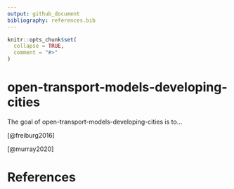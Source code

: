 ```yaml
---
output: github_document
bibliography: references.bib
---
```


<!-- README.md is generated from README.Rmd. Please edit that file -->

```r
knitr::opts_chunk$set(
  collapse = TRUE,
  comment = "#>"
)
```

# open-transport-models-developing-cities

<!-- badges: start -->

<!-- badges: end -->

The goal of open-transport-models-developing-cities is to...

[@freiburg2016]

[@murray2020]

# References
